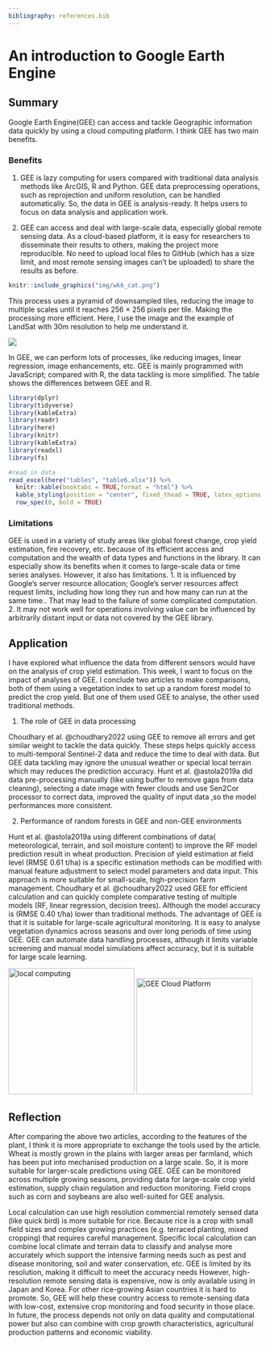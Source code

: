 ```yaml
---
bibliography: references.bib
---
```


# An introduction to Google Earth Engine

## Summary

Google Earth Engine(GEE) can access and tackle Geographic information data quickly by using a cloud computing platform. I think GEE has two main benefits.

### Benefits

1.  GEE is lazy computing for users compared with traditional data analysis methods like ArcGIS, R and Python. GEE data preprocessing operations, such as reprojection and uniform resolution, can be handled automatically. So, the data in GEE is analysis-ready. It helps users to focus on data analysis and application work.

2.  GEE can access and deal with large-scale data, especially global remote sensing data. As a cloud-based platform, it is easy for researchers to disseminate their results to others, making the project more reproducible. No need to upload local files to GitHub (which has a size limit, and most remote sensing images can't be uploaded) to share the results as before.\

```r
knitr::include_graphics("img/wk6_cat.png")
```

This process uses a pyramid of downsampled tiles, reducing the image to multiple scales until it reaches 256 × 256 pixels per tile. Making the processing more efficient. Here, I use the image and the example of LandSat with 30m resolution to help me understand it.

![](img/pyramid.jpg)

In GEE, we can perform lots of processes, like reducing images, linear regression, image enhancements, etc. GEE is mainly programmed with JavaScript; compared with R, the data tackling is more simplified. The table shows the differences between GEE and R.

```r
library(dplyr)
library(tidyverse)
library(kableExtra)
library(readr)
library(here)
library(knitr)
library(kableExtra)
library(readxl)
library(fs)

#read in data
read_excel(here("tables", "table6.xlsx")) %>%
  knitr::kable(booktabs = TRUE,format = "html") %>%
  kable_styling(position = "center", fixed_thead = TRUE, latex_options = "scale_down") %>%
  row_spec(0, bold = TRUE)
```

### Limitations

GEE is used in a variety of study areas like global forest change, crop yield estimation, fire recovery, etc. because of its efficient access and computation and the wealth of data types and functions in the library. It can especially show its benefits when it comes to large-scale data or time series analyses. However, it also has limitations. 1. It is influenced by Google's server resource allocation; Google's server resources affect request limits, including how long they run and how many can run at the same time.. That may lead to the failure of some complicated computation. 2. It may not work well for operations involving value can be influenced by arbitrarily distant input or data not covered by the GEE library.

## Application

I have explored what influence the data from different sensors would have on the analysis of crop yield estimation. This week, I want to focus on the impact of analyses of GEE. I conclude two articles to make comparisons, both of them using a vegetation index to set up a random forest model to predict the crop yield. But one of them used GEE to analyse, the other used traditional methods.

1.  The role of GEE in data processing

Choudhary et al. @choudhary2022 using GEE to remove all errors and get similar weight to tackle the data quickly. These steps helps quickly access to multi-temporal Sentinel-2 data and reduce the time to deal with data. But GEE data tackling may ignore the unusual weather or special local terrain which may reduces the prediction accuracy. Hunt et al. @astola2019a did data pre-processing manually (like using buffer to remove gaps from data cleaning), selecting a date image with fewer clouds and use Sen2Cor processor to correct data, improved the quality of input data ,so the model performances more consistent.

2.  Performance of random forests in GEE and non-GEE environments

Hunt et al. @astola2019a using different combinations of data( meteorological, terrain, and soil moisture content) to improve the RF model prediction result in wheat production. Precision of yield estimation at field level (RMSE 0.61 t/ha) is a specific estimation methods can be modified with manual feature adjustment to select model parameters and data input. This approach is more suitable for small-scale, high-precision farm management. Choudhary et al. @choudhary2022 used GEE for efficient calculation and can quickly complete comparative testing of multiple models (RF, linear regression, decision trees). Although the model accuracy is (RMSE 0.40 t/ha) lower than traditional methods. The advantage of GEE is that it is suitable for large-scale agricultural monitoring. It is easy to analyse vegetation dynamics across seasons and over long periods of time using GEE. GEE can automate data handling processes, although it limits variable screening and manual model simulations affect accuracy, but it is suitable for large scale learning.

::: {layout-ncol="2"}
![local computing](img/wk6_lo.png){width="250"}
![GEE Cloud Platform](img/wk6_GEE.png){width="230"}
:::

## Reflection

After comparing the above two articles, according to the features of the plant, I think it is more appropriate to exchange the tools used by the article. Wheat is mostly grown in the plains with larger areas per farmland, which has been put into mechanised production on a large scale. So, it is more suitable for larger-scale predictions using GEE. GEE can be monitored across multiple growing seasons, providing data for large-scale crop yield estimation, supply chain regulation and reduction monitoring. Field crops such as corn and soybeans are also well-suited for GEE analysis.

Local calculation can use high resolution commercial remotely sensed data (like quick bird) is more suitable for rice. Because rice is a crop with small field sizes and complex growing practices (e.g. terraced planting, mixed cropping) that requires careful management. Specific local calculation can combine local climate and terrain data to classify and analyse more accurately which support the intensive farming needs such as pest and disease monitoring, soil and water conservation, etc. GEE is limited by its resolution, making it difficult to meet the accuracy needs However, high-resolution remote sensing data is expensive, now is only available using in Japan and Korea. For other rice-growing Asian countries it is hard to promote. So, GEE will help these country access to remote-sensing data with low-cost, extensive crop monitoring and food security in those place. In future, the process depends not only on data quality and computational power but also can combine with crop growth characteristics, agricultural production patterns and economic viability.
